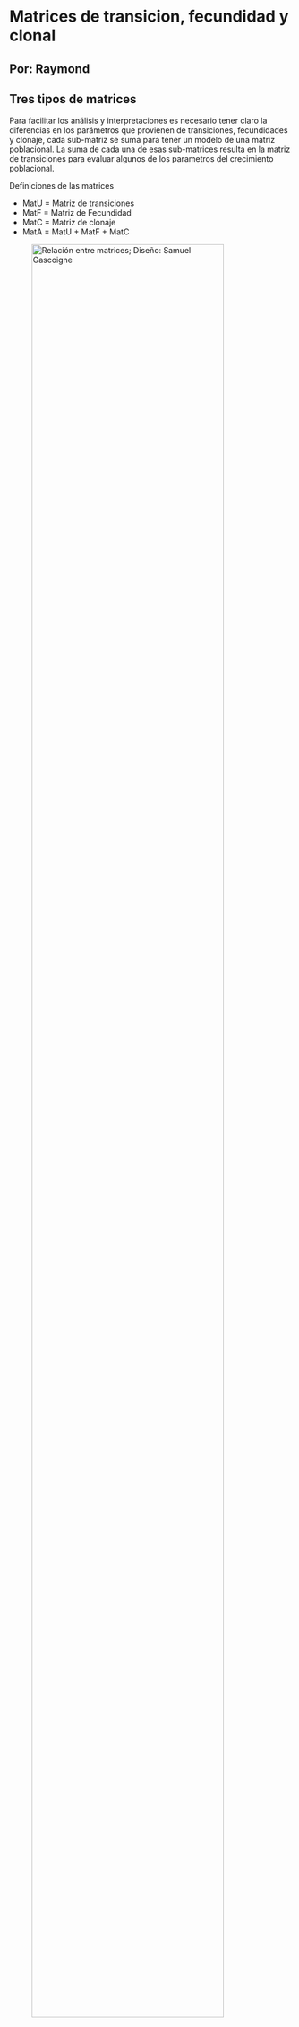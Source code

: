 # Matrices de transicion, fecundidad y clonal {#Fertilidad}

## Por: Raymond 


## Tres tipos de matrices

Para facilitar los análisis y interpretaciones es necesario tener claro la diferencias en los parámetros que provienen de transiciones, fecundidades y clonaje, cada sub-matriz se suma para tener un modelo de una matriz poblacional.  La suma de cada una de esas sub-matrices resulta en la matriz de transiciones para evaluar algunos de los parametros del crecimiento poblacional.

Definiciones de las matrices

 - MatU = Matriz de transiciones
 - MatF = Matriz de Fecundidad
 - MatC = Matriz de clonaje
 - MatA = MatU + MatF + MatC
 
 
  ![Relación entre matrices; Diseño: Samuel Gascoigne ](Figures/Matrices_A_U_F_C.jpg){width=90%}

## MatU: Matriz de transiciones

En la matriz de transiciones, **MatU** se encuentra solamente la información sobre de transiciones, estasis o retroceso entre las etapas de vida. Por consecuencia todo información sobre reproducción y clonaje es excluida.  Si el diseño del modelo asume tres etapas de vida, plantulas, juvenil y adultos, se incluye solamente las siguientes transiciones.

Nota que es este modelo los juveniles no pueden regresar a ser plantulas, pero los adultos pudiese regresar a ser juvenil.  Seria probablemente más adecuado re-nombrar la etapa juvenil (que se entiende que no es reproductivo) a algo más claro como "Individuos pequeño".

```r
library(DiagrammeR)
library(Rage)
matU <- rbind(
  c(0.1, 0.0, 0.0),
  c(0.5, 0.3, 0.05),
  c(0.001, 0.4, 0.8)
)
stages <- c("Plantulas", "Juvenil", "Adulto")
plot_life_cycle(matU, stages=stages)
```


## MatF: Matriz de fecundidad

 Si uno sigue la figura anterior vemos que los individuos en la segunda etapa se reproducen sexualmente (producen plantulas). Por consequencia seria probablemente más adecuado cambiar de nombre para la segunda etapa de "juvenil" a "individuos pequeños".  Lo que se observa es el ciclo de vida de la oportaciones de plantulas es que los Individuos pequeños y Grande producen plantulas.  
 
 
```r
library(DiagrammeR)
library(Rage)
matF <- rbind(
  c(0.0, 0.4, 1.8),
  c(0.0, 0.0, 0.0),
  c(0.0, 0.0, 0.0)
)
stages <- c("Plantulas", "Ind Pequeños", "Ind Grande")
plot_life_cycle(matF, stages=stages)
```

 
## MatC = Matriz de clonación

Esa matriz representa la información para especies que se reproducen por clonaje.  Nota que hay necesitar de definir lo que es crecimiento por clonaje. Por ejemplo un individuo de *Epidendrum* que crece y que tenga más tallos, no debería ser considerado clonaje, pero crecimiento del individuo. Al contrario un individuo que crece de forma que la planta madre se separa en dos o más partes donde no comparten conexión pudiese ser considerado clonaje.  Otra alternativa es que hay muchas especies de orquídeas que producen *keiki*, el momento que estos se separan de la madre se pueden considerar como el mismo individuo (geneticamente igual) a parte (ecologicamente distincto).  

Necesitamos fotos de orquídeas con clonaje y keiki (quien puede ayudar)

Se debería enfatizar que añadir el concepto de clonaje dentro de la matriz de transiones resulta en estimados de parámetros diferentes, tal como el tamaño efectivo de población, Ne, en adición de evaluar otros conceptos evolutivos.  En estudios evolutivos no es el individuo como tal que es la unidad de interés pero el individuo como fuente de diversidad genética, por consecuencia individuos (clones) que son genéticamente igual son evolutivamente el mismo individuos aunque estén separado físicamente. Las poblaciones organizados en clones afecta la interpretación de datos tanto en los estudios ecológico y evolutivos @cook1983clonal.  Cuando se estudia especies con clonación hay que diferenciar entre los que es el "ramet" y un "genet".  Los "genets" son la suma de todas las partes "los ramets" que tiene la misma genética.   Los "ramet", son las partes individuales del individuo.  En orquídea se podría considerar cada seudobulbo como un ramet y la suma de todos los seudobulbo como el "genet".  Hay acercamiento para tomar en cuenta la adecuación de los "individuos" en la matriz y por consecuencia intergrar el concepto de clonación en los estimados. vea: @mcgraw1996estimation.    











